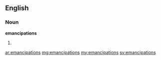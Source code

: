 ==English==
===Noun===
'''emancipations'''
#{{plural of|emancipation}}

[[ar:emancipations]]
[[mg:emancipations]]
[[my:emancipations]]
[[sv:emancipations]]